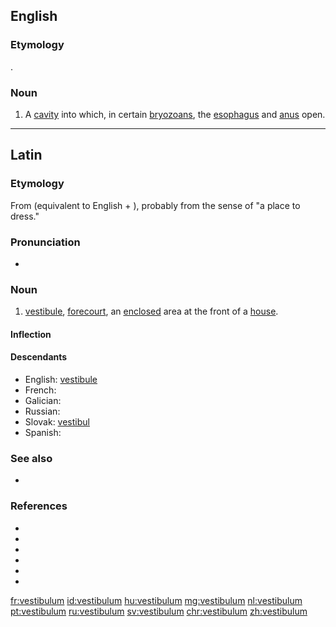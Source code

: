==English==

===Etymology===
{{etyl|la|en}} {{m|en|vestibulum||[[vestibule]]}}.

===Noun===
{{en-noun|vestibula}}

# {{lb|en|zoology}} A [[cavity]] into which, in certain [[bryozoan]]s, the [[esophagus]] and [[anus]] open.

{{Webster 1913}}

----

==Latin==

===Etymology===
From {{suffix|vestio|bulum|alt1=vesti(ō)|gloss1=to dress|lang=la}} (equivalent to English {{m|en|vest}} + {{m|en|-ible}}), probably from the sense of "a place to dress."

===Pronunciation===
* {{la-IPA|vestibulum}}

===Noun===
{{la-noun|vestibulum||vestibulī|n|second}}

# [[vestibule]], [[forecourt]], an [[enclosed]] area at the front of a [[house]].

====Inflection====
{{la-decl-2nd-N|vestibul}}

====Descendants====
* English: [[vestibule]]
* French: {{l|fr|vestibule}}
* Galician: {{l|gl|vestíbulo}}
* Russian: {{l|ru|вестибюль}}
* Slovak: [[vestibul]] {{g|m}}
* Spanish: {{l|es|vestíbulo}}

===See also===
* {{l|la|atrium|ātrium}}

===References===
* {{R:L&S}}
* {{R:Elementary Lewis}}
* {{R:du Cange}}
* {{R:Gaffiot}}
* {{R:Peck}}
* {{R:Smith's Antiquities}}

[[fr:vestibulum]]
[[id:vestibulum]]
[[hu:vestibulum]]
[[mg:vestibulum]]
[[nl:vestibulum]]
[[pt:vestibulum]]
[[ru:vestibulum]]
[[sv:vestibulum]]
[[chr:vestibulum]]
[[zh:vestibulum]]